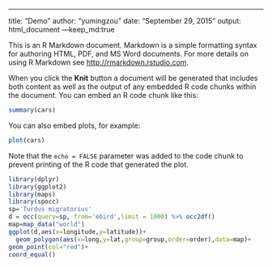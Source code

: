 ---
title: "Demo"
author: "yumingzou"
date: "September 29, 2015"
output: html_document
---keep_md:true

This is an R Markdown document. Markdown is a simple formatting syntax for authoring HTML, PDF, and MS Word documents. For more details on using R Markdown see <http://rmarkdown.rstudio.com>.

When you click the **Knit** button a document will be generated that includes both content as well as the output of any embedded R code chunks within the document. You can embed an R code chunk like this:

```r
summary(cars)
```

You can also embed plots, for example:

```r
plot(cars)
```

Note that the `echo = FALSE` parameter was added to the code chunk to prevent printing of the R code that generated the plot.

```r
library(dplyr)
library(ggplot2)
library(maps)
library(spocc)
sp='Turdus migratorius'
d = occ(query=sp, from='ebird',limit = 1000) %>% occ2df()
map=map_data("world")
ggplot(d,aes(x=longitude,y=latitude))+
  geom_polygon(aes(x=long,y=lat,group=group,order=order),data=map)+
geom_point(col="red")+
coord_equal()
```
  

